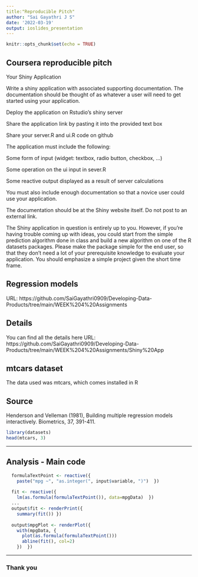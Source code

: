 ---
title:"Reproducible Pitch"
author: "Sai Gayathri J S"
date: '2022-03-19'
output: ioslides_presentation
---



```{r setup, include=FALSE, eval=FALSE}
knitr::opts_chunk$set(echo = TRUE)
```

## Coursera reproducible pitch

Your Shiny Application

Write a shiny application with associated supporting documentation. The documentation should be thought of as whatever a user will need to get started using your application.

Deploy the application on Rstudio's shiny server

Share the application link by pasting it into the provided text box

Share your server.R and ui.R code on github

The application must include the following:

Some form of input (widget: textbox, radio button, checkbox, ...)

Some operation on the ui input in sever.R

Some reactive output displayed as a result of server calculations

You must also include enough documentation so that a novice user could use your application.

The documentation should be at the Shiny website itself. Do not post to an external link.

The Shiny application in question is entirely up to you. However, if you're having trouble coming up with ideas, you could start from the simple prediction algorithm done in class and build a new algorithm on one of the R datasets packages. Please make the package simple for the end user, so that they don't need a lot of your prerequisite knowledge to evaluate your application. You should emphasize a simple project given the short time frame.

## Regression models

URL: https://github.com/SaiGayathri0909/Developing-Data-Products/tree/main/WEEK%204%20Assignments

## Details
You can find all the details here
URL: https://github.com/SaiGayathri0909/Developing-Data-Products/tree/main/WEEK%204%20Assignments/Shiny%20App

## mtcars dataset

The data used was mtcars, which comes installed in R


## Source
Henderson and Velleman (1981), Building multiple regression models interactively. Biometrics, 37, 391-411.

```{r}
library(datasets)
head(mtcars, 3)
```

---

## Analysis  - Main code
```r
  formulaTextPoint <- reactive({
    paste("mpg ~", "as.integer(", input$variable, ")")  })
  
  fit <- reactive({
    lm(as.formula(formulaTextPoint()), data=mpgData)  })
  ...
  output$fit <- renderPrint({
    summary(fit()) })
  
  output$mpgPlot <- renderPlot({
    with(mpgData, {
      plot(as.formula(formulaTextPoint()))
      abline(fit(), col=2)
    })  })
```

---

### Thank you
